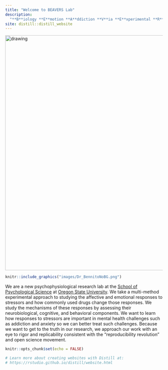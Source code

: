 ```yaml
---
title: "Welcome to BEAVERS Lab"  
description:
  "**B**iology **E**motion **A**ddiction **V**ia **E**xperimental **R**eproducible **S**cience Lab"
site: distill::distill_website
---
```

<img src="images/OSU.png" alt="drawing" style="width:750px;"/>

:::float-image

```r
knitr::include_graphics("images/Dr_BennitoNoBG.png")
```

We are a new psychophysiological research lab at the [School of Psychological Science](https://catalog.oregonstate.edu/college-departments/liberal-arts/school-psychological-sciences/) at [Oregon State University](https://oregonstate.edu/). We take a multi-method experimental approach to studying the affective and emotional responses to stressors and how commonly used drugs change those responses. We study the mechanisms of these responses by assessing their neurobiological, cognitive, and behavioral components. We want to learn how responses to stressors are important in mental health challenges such as addiction and anxiety so we can better treat such challenges. Because we want to get to the truth in our research, we approach our work with an eye to rigor and replicability consistent with the “reproducibility revolution” and open science movement. 
:::

<!--![](images/Dr_BennitoNoBG.png)-->

<!-- if doing in R: ```{r, layout="l-screen-inset", fig.cap="Atlantic Forest landscape in southern Brazil", echo=FALSE}
knitr::include_graphics("img/img2.jpg")
```-->

<!--<img src="images/Dr_BennitoNoBG.png" alt="drawing" style="width:500px;"/> -->

```r
knitr::opts_chunk$set(echo = FALSE)

# Learn more about creating websites with Distill at:
# https://rstudio.github.io/distill/website.html

```

